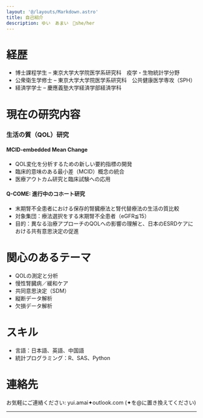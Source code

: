 ```yaml
---
layout: '@/layouts/Markdown.astro'
title: 自己紹介
description: ゆい　あまい　🌷she/her
---
```


# 経歴

- 博士課程学生 – 東京大学大学院医学系研究科　疫学・生物統計学分野
- 公衆衛生学修士 – 東京大学大学院医学系研究科　公共健康医学専攻（SPH）
- 経済学学士 – 慶應義塾大学経済学部経済学科

# 現在の研究内容

### 生活の質（QOL）研究

#### MCID-embedded Mean Change
- QOL変化を分析するための新しい要約指標の開発
- 臨床的意味のある最小差（MCID）概念の統合
- 医療アウトカム研究と臨床試験への応用

#### Q-COME: 進行中のコホート研究
- 末期腎不全患者における保存的腎臓療法と腎代替療法の生活の質比較
- 対象集団：療法選択をする末期腎不全患者（eGFR≦15）
- 目的：異なる治療アプローチのQOLへの影響の理解と、日本のESRDケアにおける共有意思決定の促進



# 関心のあるテーマ

- QOLの測定と分析
- 慢性腎臓病／緩和ケア
- 共同意思決定（SDM）
- 縦断データ解析
- 欠損データ解析

# スキル

- 言語：日本語、英語、中国語
- 統計プログラミング：R、SAS、Python

# 連絡先

お気軽にご連絡ください: yui.amai✦outlook.com (✦を@に置き換えてください)

---